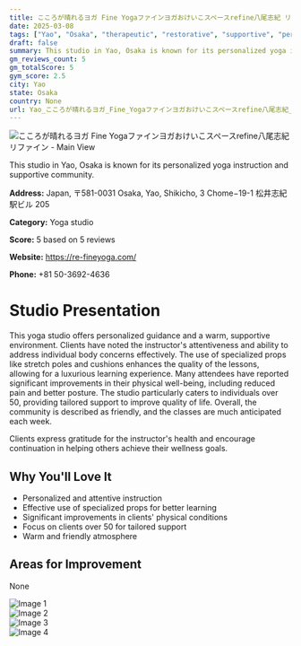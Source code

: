 ```yaml
---
title: こころが晴れるヨガ Fine Yogaファインヨガおけいこスペースrefine八尾志紀 リファイン
date: 2025-03-08
tags: ["Yao", "Osaka", "therapeutic", "restorative", "supportive", "personalized", "Yao"]  
draft: false
summary: This studio in Yao, Osaka is known for its personalized yoga instruction and supportive community.
gm_reviews_count: 5
gm_totalScore: 5
gym_score: 2.5
city: Yao
state: Osaka
country: None
url: Yao_こころが晴れるヨガ_Fine_Yogaファインヨガおけいこスペースrefine八尾志紀_リファイン
---
```


<div className="aspect-[16/9] relative my-8">
  <img 
    src="https://lh5.googleusercontent.com/p/AF1QipMvsTBPPW-TenrqdF4WkUCowke94qry6V798qQC=w1920-h1080-k-no"
    alt="こころが晴れるヨガ Fine Yogaファインヨガおけいこスペースrefine八尾志紀 リファイン - Main View"
    className="object-cover absolute inset-0 w-full h-full rounded-lg"
  />
</div>

This studio in Yao, Osaka is known for its personalized yoga instruction and supportive community.

**Address:** Japan, 〒581-0031 Osaka, Yao, Shikicho, 3 Chome−19-1 松井志紀駅ビル 205

**Category:** Yoga studio

**Score:** 5 based on 5 reviews

**Website:** https://re-fineyoga.com/

**Phone:** +81 50-3692-4636

# Studio Presentation

This yoga studio offers personalized guidance and a warm, supportive environment. Clients have noted the instructor's attentiveness and ability to address individual body concerns effectively. The use of specialized props like stretch poles and cushions enhances the quality of the lessons, allowing for a luxurious learning experience. Many attendees have reported significant improvements in their physical well-being, including reduced pain and better posture. The studio particularly caters to individuals over 50, providing tailored support to improve quality of life. Overall, the community is described as friendly, and the classes are much anticipated each week.

Clients express gratitude for the instructor's health and encourage continuation in helping others achieve their wellness goals.

## Why You'll Love It

- Personalized and attentive instruction
- Effective use of specialized props for better learning
- Significant improvements in clients' physical conditions
- Focus on clients over 50 for tailored support
- Warm and friendly atmosphere

## Areas for Improvement

None

<div className="grid grid-cols-1 xl:grid-cols-2 gap-4 my-8">
<div className="aspect-[4/3] relative"><img src="https://lh3.googleusercontent.com/p/AF1QipPc1GLWt93b68blcQTN-itrY-ylTKvtTyr8Wi_n=w1920-h1080-k-no" alt="Image 1" className="object-cover absolute inset-0 w-full h-full rounded-lg" /></div>
<div className="aspect-[4/3] relative"><img src="https://lh5.googleusercontent.com/p/AF1QipPH6aSDz8AK60PQ6KU8UVu52GDkoT-_5Zq1z_qV=w1920-h1080-k-no" alt="Image 2" className="object-cover absolute inset-0 w-full h-full rounded-lg" /></div>
<div className="aspect-[4/3] relative"><img src="https://lh5.googleusercontent.com/p/AF1QipPEmMxbkVnt_nU2zZNpOwF8Xtc9ChDFHOeUC1pJ=w1920-h1080-k-no" alt="Image 3" className="object-cover absolute inset-0 w-full h-full rounded-lg" /></div>
<div className="aspect-[4/3] relative"><img src="https://lh5.googleusercontent.com/p/AF1QipOeRz-XIQivw-EVDYuQmkEillC4VXfEJWBWr5od=w1920-h1080-k-no" alt="Image 4" className="object-cover absolute inset-0 w-full h-full rounded-lg" /></div>
</div>